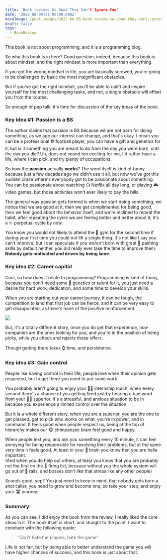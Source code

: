 ```yaml
---
title: 'Book review: So Good They Can't Ignore You'
date: '2022-08-04T21:00:00.000Z'
heroImage: /post-images/2022-08-05-book-review-so-good-they-cant-ignore-you.webp
draft: false
tags:
  - BookReview
---
```


This book is not about programming, and it is a programming blog.

So why this book is in here? Good question, indeed, because this book is about mindset, and the right mindset is more important than everything.

If you got the wrong mindset in life, you are basically screwed, you're going to be challenged by basic the most insignificant obstacles.

But if you've got the right mindset, you'll be able to uplift and inspire yourself for the most challenging tasks, and not, a single obstacle will offset you from the course.

So enough of pep talk, it's time for discussion of the key ideas of the book.

### Key idea #1: Passion is a BS

The author claims that passion is BS because we are not born for doing something, as we age our interest can change, and that's okay. I mean you can be a professional ⚽ football player, you can have a gift and genetics for it, but is it something you are meant to do from the day you were born, until the day you die? Uh, does not sound too exciting for me, I'd rather have a life, where I can pick, and try plenty of occupations.

So how the **passion** actually **works**? The word itself is kind of funny because just a few decades ago we didn't use it all, but now we've got this sudden craze where's everybody got to be passionate about something. You can be passionate about watching 📺 Netflix all day long, or playing 🎮 video games, but those activities won't ever likely to pay the bills.

The general way passion gets formed is when we start doing something, we notice that we are good at it, then we get complimented for being good, then we feel good about the behavior itself, and we're inclined to repeat the habit, after repeating the cycle we are feeling better and better about it, it's a ♾ perpetual cycle by now.

You know you would not likely to attend the 💪 gym for the second time if during your first time you could not lift a single thing. It's not like I say you can't improve, but I can speculate if you weren't born with great 🎨 painting skills by default neither, you did really ever take the time to improve them. **Nobody gets motivated and driven by being lame**.

### Key idea #2: Career capital

Cool, so how does it relate to programming? Programming is kind of funny, because you don't need some 🧬 genetics or talent for it, you just need a desire for hard work, dedication, and some time to develop your skills.

When you are starting out your career journey, it can be tough, the competition to land that first job can be fierce, and it can be very easy to get disappointed, as there's none of the positive reinforcement.

![](/post-images/2022-08-uno-card.png)

But, it's a totally different story, once you do get that experience, now companies are the ones looking for you, and you're in the position of being picky, while you check and rejects those offers.

Though getting there takes ⌚ time, and persistence.

### Key idea #3: Gain control

People like having control in their life, people love when their opinion gets respected, but to get there you need to put some work.

You probably aren't going to enjoy your 👨‍💼 internship much, when every second there's a chance of you getting fired just by hearing a bad word from your 👩‍💼 superior. It's a stressful, and anxious situation to be in because you experience a limited control over the situation.

But it is a whole different story, when you are a superior, you are the one to get pleased, get to pick who works on what, you're in power, and in command. It feels good when people respect us, being at the top of hierarchy makes our 🐵 chimpanzee brain feel good and happy.

When people text you, and ask you something every 10 minute, it can feel annoying for being responsible for resolving their problems, but at the same very time it feels good. At least in your 🧠 brain you know that you are hella important.\
(And when you do help out others, at least you know that you are probably not the first on the 📃 firing list, because without you the whole system will go out of 🚂 rails, and bosses don't like that stress like any other people)

Sounds good, yep? You just need to keep in mind, that nobody gets born a shot caller, you need to grow and become one, so take your step, and enjoy your 🛣 journey.

### Summary:

As you can see, I did enjoy the book from the review, I really liked the core ideas in it. The book itself is short, and straight to the point. I want to conclude with the following quote:

> "Don't hate the players, hate the game"

Life is not fair, but by being able to better understand the game you will have higher chances of success, and this book is just about that.
